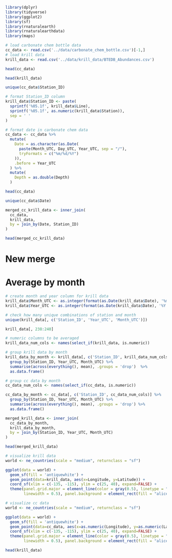 ```r
library(dplyr)
library(tidyverse)
library(ggplot2)
library(sf)
library(rnaturalearth)
library(rnaturalearthdata)
library(maps)
```

```r
# load carbonate chem bottle data
cc_data <- read.csv('../data/carbonate_chem_bottle.csv')[-1,]
# load krill data
krill_data <- read.csv('../data/krill_data/BTEDB_Abundances.csv')
```

```r
head(cc_data)
```

```r
head(krill_data)
```

```r
unique(cc_data$Station_ID)
```


```r
# format Station_ID column
krill_data$Station_ID <- paste(
  sprintf('%05.1f', krill_data$Line),
  sprintf('%05.1f', as.numeric(krill_data$Station)),
  sep = ' '
)
```


```r
# format date in carbonate chem data
cc_data <- cc_data %>%
  mutate(
    Date = as.character(as.Date(
      paste(Month_UTC, Day_UTC, Year_UTC, sep = "/"),
      tryFormats = c("%m/%d/%Y")
    )),
    .before = Year_UTC
  ) %>%
  mutate(
    Depth = as.double(Depth)
  )
```

```r
head(cc_data)
```

```r
unique(cc_data$Date)
```


```r
merged_cc_krill_data <- inner_join(
  cc_data,
  krill_data,
  by = join_by(Date, Station_ID)
)
```

```r
head(merged_cc_krill_data)
```

# New merge
# Average by month

```r
# create month and year column for krill data
krill_data$Month_UTC <- as.integer(format(as.Date(krill_data$Date), '%m'))
krill_data$Year_UTC <- as.integer(format(as.Date(krill_data$Date), '%Y'))
```


```r
# check how many unique combinations of station and month
unique(krill_data[, c('Station_ID', 'Year_UTC', 'Month_UTC')])
```

```r
krill_data[, 238:240]
```

```r
# numeric columns to be averaged
krill_data_num_cols <- names(select_if(krill_data, is.numeric))
```


```r
# group krill data by month
krill_data_by_month <- krill_data[, c('Station_ID', krill_data_num_cols)] %>% 
  group_by(Station_ID, Year_UTC, Month_UTC) %>%
  summarise(across(everything(), mean), .groups = 'drop')  %>%
  as.data.frame()
```


```r
# group cc data by month
cc_data_num_cols <- names(select_if(cc_data, is.numeric))

cc_data_by_month <- cc_data[, c('Station_ID', cc_data_num_cols)] %>%
  group_by(Station_ID, Year_UTC, Month_UTC) %>%
  summarise(across(everything(), mean), .groups = 'drop') %>%
  as.data.frame()
```


```r
merged_krill_data <- inner_join(
  cc_data_by_month,
  krill_data_by_month,
  by = join_by(Station_ID, Year_UTC, Month_UTC)
)

head(merged_krill_data)
```


```r
# visualize krill data
world <- ne_countries(scale = "medium", returnclass = "sf")

ggplot(data = world) + 
  geom_sf(fill = 'antiquewhite') +
  geom_point(data=krill_data, aes(x=Longitude, y=Latitude)) +
  coord_sf(xlim = c(-135, -115), ylim = c(25, 40), expand=FALSE) +
  theme(panel.grid.major = element_line(color = gray(0.5), linetype = "dashed", 
        linewidth = 0.5), panel.background = element_rect(fill = "aliceblue"))
```

```r
# visualize cc data
world <- ne_countries(scale = "medium", returnclass = "sf")

ggplot(data = world) + 
  geom_sf(fill = 'antiquewhite') +
  geom_point(data=cc_data, aes(x=as.numeric(Longitude), y=as.numeric(Latitude))) +
  coord_sf(xlim = c(-135, -115), ylim = c(25, 40), expand=FALSE) +
  theme(panel.grid.major = element_line(color = gray(0.5), linetype = "dashed", 
        linewidth = 0.5), panel.background = element_rect(fill = "aliceblue"))
```

```r
head(krill_data)
```

